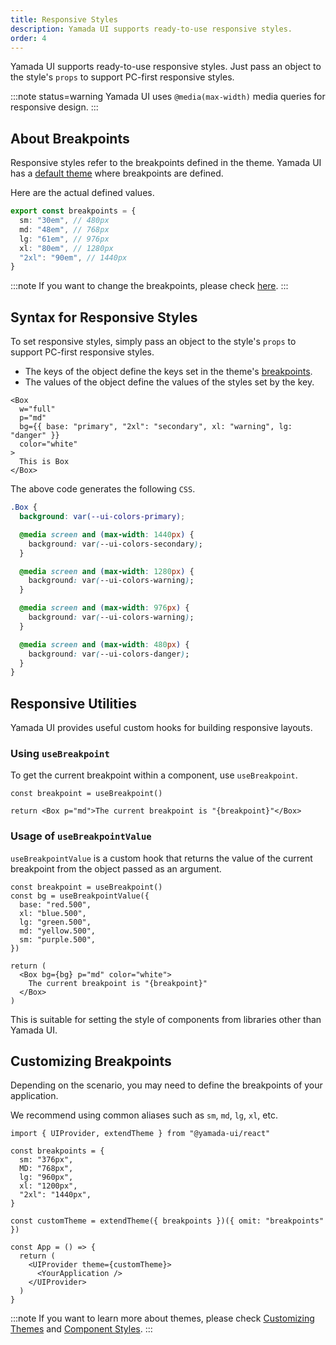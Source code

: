 ```yaml
---
title: Responsive Styles
description: Yamada UI supports ready-to-use responsive styles.
order: 4
---
```


Yamada UI supports ready-to-use responsive styles. Just pass an object to the style's `props` to support PC-first responsive styles.

:::note status=warning
Yamada UI uses `@media(max-width)` media queries for responsive design.
:::

## About Breakpoints

Responsive styles refer to the breakpoints defined in the theme. Yamada UI has a [default theme](/styled-system/theming/default-theme) where breakpoints are defined.

Here are the actual defined values.

```ts title=breakpoints.ts
export const breakpoints = {
  sm: "30em", // 480px
  md: "48em", // 768px
  lg: "61em", // 976px
  xl: "80em", // 1280px
  "2xl": "90em", // 1440px
}
```

:::note
If you want to change the breakpoints, please check [here](#customizing-breakpoints).
:::

## Syntax for Responsive Styles

To set responsive styles, simply pass an object to the style's `props` to support PC-first responsive styles.

- The keys of the object define the keys set in the theme's [breakpoints](#about-breakpoints).
- The values of the object define the values of the styles set by the key.

```tsx
<Box
  w="full"
  p="md"
  bg={{ base: "primary", "2xl": "secondary", xl: "warning", lg: "danger" }}
  color="white"
>
  This is Box
</Box>
```

The above code generates the following `CSS`.

```css
.Box {
  background: var(--ui-colors-primary);

  @media screen and (max-width: 1440px) {
    background: var(--ui-colors-secondary);
  }

  @media screen and (max-width: 1280px) {
    background: var(--ui-colors-warning);
  }

  @media screen and (max-width: 976px) {
    background: var(--ui-colors-warning);
  }

  @media screen and (max-width: 480px) {
    background: var(--ui-colors-danger);
  }
}
```

## Responsive Utilities

Yamada UI provides useful custom hooks for building responsive layouts.

### Using `useBreakpoint`

To get the current breakpoint within a component, use `useBreakpoint`.

```tsx functional=true
const breakpoint = useBreakpoint()

return <Box p="md">The current breakpoint is "{breakpoint}"</Box>
```

### Usage of `useBreakpointValue`

`useBreakpointValue` is a custom hook that returns the value of the current breakpoint from the object passed as an argument.

```tsx functional=true
const breakpoint = useBreakpoint()
const bg = useBreakpointValue({
  base: "red.500",
  xl: "blue.500",
  lg: "green.500",
  md: "yellow.500",
  sm: "purple.500",
})

return (
  <Box bg={bg} p="md" color="white">
    The current breakpoint is "{breakpoint}"
  </Box>
)
```

This is suitable for setting the style of components from libraries other than Yamada UI.

## Customizing Breakpoints

Depending on the scenario, you may need to define the breakpoints of your application.

We recommend using common aliases such as `sm`, `md`, `lg`, `xl`, etc.

```tsx live=false
import { UIProvider, extendTheme } from "@yamada-ui/react"

const breakpoints = {
  sm: "376px",
  MD: "768px",
  lg: "960px",
  xl: "1200px",
  "2xl": "1440px",
}

const customTheme = extendTheme({ breakpoints })({ omit: "breakpoints" })

const App = () => {
  return (
    <UIProvider theme={customTheme}>
      <YourApplication />
    </UIProvider>
  )
}
```

:::note
If you want to learn more about themes, please check [Customizing Themes](/styled-system/theming/customize-theme) and [Component Styles](/styled-system/theming/component-style).
:::
